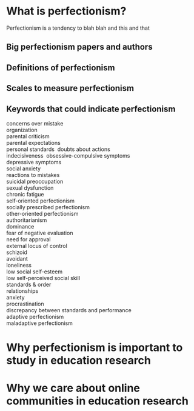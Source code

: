 # What is perfectionism?

Perfectionism is a tendency to blah blah and this and that

## Big perfectionism papers and authors

## Definitions of perfectionism

## Scales to measure perfectionism

## Keywords that could indicate perfectionism
concerns over mistake\
organization\
parental criticism\
parental expectations\
personal standards\ 
doubts about actions\
indecisiveness\ 
obsessive-compulsive symptoms\
depressive symptoms\
social anxiety\
reactions to mistakes\
suicidal preoccupation\
sexual dysfunction\
chronic fatigue\
self-oriented perfectionism\
socially prescribed perfectionism\
other-oriented perfectionism\
authoritarianism\
dominance\
fear of negative evaluation\
need for approval\
external locus of control\
schizoid\
avoidant\
loneliness\
low social self-esteem\
low self-perceived social skill\
standards & order\
relationships\
anxiety\
procrastination\
discrepancy between standards and performance\
adaptive perfectionism\
maladaptive perfectionism\

# Why perfectionism is important to study in education research

# Why we care about online communities in education research

